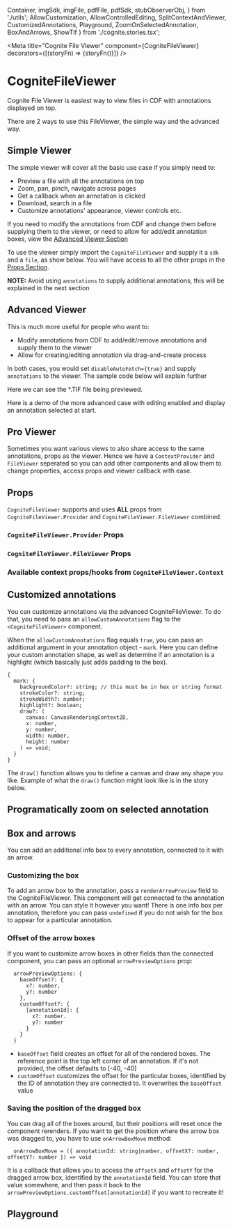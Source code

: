   Container,
  imgSdk,
  imgFile,
  pdfFile,
  pdfSdk,
  stubObserverObj,
} from './utils';
  AllowCustomization,
  AllowControlledEditing,
  SplitContextAndViewer,
  CustomizedAnnotations,
  Playground,
  ZoomOnSelectedAnnotation,
  BoxAndArrows,
  ShowTif
} from './cognite.stories.tsx';

<Meta
  title="Cognite File Viewer"
  component={CogniteFileViewer}
  decorators={[(storyFn) => <Container>{storyFn()}</Container>]}
/>

# CogniteFileViewer

Cognite File Viewer is easiest way to view files in CDF with annotations displayed on top.

There are 2 ways to use this FileViewer, the simple way and the advanced way.

## Simple Viewer

The simple viewer will cover all the basic use case if you simply need to:

- Preview a file with all the annotations on top
- Zoom, pan, pinch, navigate across pages
- Get a callback when an annotation is clicked
- Download, search in a file
- Customize annotations' appearance, viewer controls etc.

If you need to modify the annotations from CDF and change them before supplying them to the viewer, or need to allow for add/edit annotation boxes, view the <a href="#advanced-viewer">Advanced Viewer Section</a>

To use the viewer simply import the `CogniteFileViewer` and supply it a `sdk` and a `file`, as show below. You will have access to all the other props in the <a href="#props">Props Section</a>.

**NOTE:** Avoid using `annotations` to supply additional annotations, this will be explained in the next section

<Canvas>
  <Story name="Simple">
    <CogniteFileViewer sdk={imgSdk} file={imgFile} />
  </Story>
</Canvas>

## Advanced Viewer

This is much more useful for people who want to:

- Modify annotations from CDF to add/edit/remove annotations and supply them to the viewer
- Allow for creating/editing annotation via drag-and-create process

In both cases, you would set `disableAutoFetch={true}` and supply `annotations` to the viewer. The sample code below will explain further

<Canvas>
  <Story story={AllowCustomization} />
</Canvas>

Here we can see the *.TIF file being previewed.

<Canvas>
  <Story story={ShowTif} />
</Canvas>

Here is a demo of the more advanced case with editing enabled and display an annotation selected at start.

<Canvas>
  <Story story={AllowControlledEditing} />
</Canvas>

## Pro Viewer

Sometimes you want various views to also share access to the same annotations, props as the viewer. Hence we have a `ContextProvider` and `FileViewer` seperated so you can add other components and allow them to change properties, access props and viewer callback with ease.

<Canvas>
  <Story story={SplitContextAndViewer} />
</Canvas>

## Props

`CogniteFileViewer` supports and uses **ALL** props from `CogniteFileViewer.Provider` and `CogniteFileViewer.FileViewer` combined.

### `CogniteFileViewer.Provider` Props

<ArgsTable of={CogniteFileViewer.Provider} />

### `CogniteFileViewer.FileViewer` Props

<ArgsTable of={CogniteFileViewer.FileViewer} />

### Available context props/hooks from `CogniteFileViewer.Context`

<ArgsTable of={stubObserverObj} />

## Customized annotations

You can customize annotations via the advanced CogniteFileViewer. To do that, you need to pass an `allowCustomAnnotations` flag to the `<CogniteFileViewer>` component.

When the `allowCustomAnnotations` flag equals `true`, you can pass an additional argument in your annotation object - `mark`. Here you can define your custom annotation shape, as well as determine if an annotation is a highlight (which basically just adds padding to the box).

```
{
  mark: {
    backgroundColor?: string; // this must be in hex or string format
    strokeColor?: string;
    strokeWidth?: number;
    highlight?: boolean;
    draw?: (
      canvas: CanvasRenderingContext2D,
      x: number,
      y: number,
      width: number,
      height: number
    ) => void;
  }
}
```

The `draw()` function allows you to define a canvas and draw any shape you like. Example of what the `draw()` function might look like is in the story below.

<Canvas>
  <Story story={CustomizedAnnotations} />
</Canvas>

## Programatically zoom on selected annotation

<Canvas>
  <Story story={ZoomOnSelectedAnnotation} />
</Canvas>

## Box and arrows

<Canvas>
  <Story story={BoxAndArrows} />
</Canvas>

You can add an additional info box to every annotation, connected to it with an arrow.

### Customizing the box

To add an arrow box to the annotation, pass a `renderArrowPreview` field to the CogniteFileViewer. This component will get connected to the annotation with an arrow. You can style it however you want!
There is one info box per annotation, therefore you can pass `undefined` if you do not wish for the box to appear for a particular annotation.

### Offset of the arrow boxes

If you want to customize arrow boxes in other fields than the connected component, you can pass an optional `arrowPreviewOptions` prop:

```
  arrowPreviewOptions: {
    baseOffset?: { 
      x?: number, 
      y?: number 
    },
    customOffset?: {
      [annotationId]: {
        x?: number.
        y?: number
      }
    }
  }
```

- `baseOffset` field creates an offset for all of the rendered boxes. The reference point is the top left corner of an annotation. If it's not provided, the offset defaults to [-40, -40]
- `customOffset` customizes the offset for the particular boxes, identified by the ID of annotation they are connected to. It overwrites the `baseOffset` value

### Saving the position of the dragged box

You can drag all of the boxes around, but their positions will reset once the component rerenders. If you want to get the position where the arrow box was dragged to, you have to use `onArrowBoxMove` method:

```
  onArrowBoxMove = ({ annotationId: string|number, offsetX?: number, offsetY?: number }) => void
```

It is a callback that allows you to access the `offsetX` and `offsetY` for the dragged arrow box, identified by the `annotationId` field. 
You can store that value somewhere, and then pass it back to the `arrowPreviewOptions.customOffset[annotationId]` if you want to recreate it!

## Playground

<Canvas>
  <Story story={Playground} />
</Canvas>
